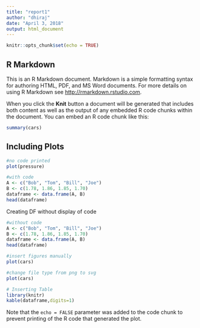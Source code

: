 ```yaml
---
title: "report1"
author: "dhiraj"
date: "April 3, 2018"
output: html_document
---
```


```r
knitr::opts_chunk$set(echo = TRUE)
```

## R Markdown

This is an R Markdown document. Markdown is a simple formatting syntax for authoring HTML, PDF, and MS Word documents. For more details on using R Markdown see <http://rmarkdown.rstudio.com>.

When you click the **Knit** button a document will be generated that includes both content as well as the output of any embedded R code chunks within the document. You can embed an R code chunk like this:

```r
summary(cars)
```

## Including Plots


```r
#no code printed
plot(pressure)
```

```r
#with code
A <- c("Bob", "Tom", "Bill", "Joe")
B <- c(1.78, 1.86, 1.85, 1.70)
dataframe <- data.frame(A, B)
head(dataframe)
```
Creating DF without display of code
```r
#without code
A <- c("Bob", "Tom", "Bill", "Joe")
B <- c(1.78, 1.86, 1.85, 1.70)
dataframe <- data.frame(A, B)
head(dataframe)
```

```r
#insert figures manually
plot(cars)
```
```r
#change file type from png to svg
plot(cars)
```
```r
# Inserting Table
library(knitr)
kable(dataframe,digits=1)
```



Note that the `echo = FALSE` parameter was added to the code chunk to prevent printing of the R code that generated the plot.
